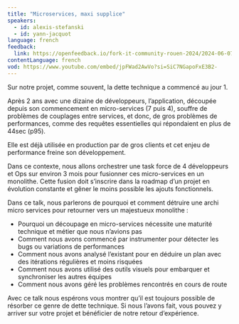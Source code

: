 ```yaml
---
title: "Microservices, maxi supplice"
speakers:
  - id: alexis-stefanski
  - id: yann-jacquot
language: french
feedback:
  link: https://openfeedback.io/fork-it-community-rouen-2024/2024-06-07/pBIyCOCfsDUq9UTHyi8M
contentLanguage: french
vod: https://www.youtube.com/embed/jpFWad2AwVo?si=SiC7NGapoFxE3B2-
---
```


Sur notre projet, comme souvent, la dette technique a commencé au jour 1.

Après 2 ans avec une dizaine de développeurs, l’application, découpée depuis son commencement en micro-services (7 puis 4), souffre de problèmes de couplages entre services, et donc, de gros problèmes de performances, comme des requêtes essentielles qui répondaient en plus de 44sec (p95).

Elle est déjà utilisée en production par de gros clients et cet enjeu de performance freine son développement.

Dans ce contexte, nous allons orchestrer une task force de 4 développeurs et Ops sur environ 3 mois pour fusionner ces micro-services en un monolithe. Cette fusion doit s’inscrire dans la roadmap d’un projet en évolution constante et gêner le moins possible les ajouts fonctionnels.

Dans ce talk, nous parlerons de pourquoi et comment détruire une archi micro services pour retourner vers un majestueux monolithe :

- Pourquoi un découpage en micro-services nécessite une maturité technique et métier que nous n’avions pas
- Comment nous avons commencé par instrumenter pour détecter les bugs ou variations de performances
- Comment nous avons analysé l’existant pour en déduire un plan avec des itérations régulières et moins risquées
- Comment nous avons utilisé des outils visuels pour embarquer et synchroniser les autres équipes
- Comment nous avons géré les problèmes rencontrés en cours de route

Avec ce talk nous espérons vous montrer qu’il est toujours possible de résorber ce genre de dette technique. Si nous l’avons fait, vous pouvez y arriver sur votre projet et bénéficier de notre retour d’expérience.
